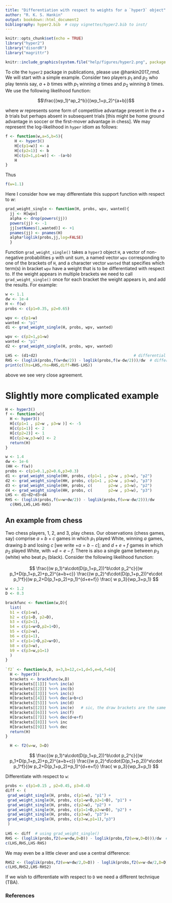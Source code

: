```yaml
---
title: "Differentiation with respect to weights for a `hyper3` object"
author: "R. K. S. Hankin"
output: bookdown::html_document2
bibliography: hyper2.bib  # copy vignettes/hyper2.bib to inst/
---
```



```r
knitr::opts_chunk$set(echo = TRUE)
library("hyper2")
library("disordR")
library("magrittr")
```

```r
knitr::include_graphics(system.file("help/figures/hyper2.png", package = "hyper2"))
```

To cite the `hyper2` package in publications, please use @hankin2017_rmd.
We will start with a simple example.  Consider two players $p_1$ and
$p_2$ who play tennis say, $a+b$ times with $p_1$ winning $a$ times
and $p_2$ winning $b$ times.  We use the following likelihood function:

$$\frac{(wp_1)^ap_2^b}{(wp_1+p_2)^{a+b}}$$

where $w$ represents some form of competitive advantage present in the
$a+b$ trials but perhaps absent in subsequent trials [this might be
home ground advantage in soccer or the first-mover advantage in
chess].  We may represent the log-likelihood in `hyper` idiom as
follows:

```r
f <- function(w,a=5,b=5){
    H <- hyper3()
    H[c(p1=w)] <- a
    H[c(p2=1)] <- b
    H[c(p2=1,p1=w)] <- -(a+b)
    H
}
```

Thus

```r
f(w=1.1)
```

Here I consider how we may differentiate this support function with
respect to $w$:

```r
grad_weight_single <- function(H, probs, wpv, wanted){
  jj <- H[wpv]
  alpha <- drop(powers(jj))
  powers(jj) <- -1
  jj[setNames(1,wanted)] <- +1
  pnames(jj) <- pnames(H)
  alpha*loglik(probs,jj,log=FALSE)
  }
```
  
Function `grad_weight_single()` takes a `hyper3` object `H`, a vector
of non-negative probabilities `p` with unit sum, a named vector `wpv`
corresponding to one of the brackets of `H`, and a character vector
`wanted` that specifies which term(s) in bracket `wpv` have a weight
that is to be differentiated with respect to.  If the weight appears
in multiple brackets we need to call `grad_weight_single()` once for
each bracket the weight appears in, and add the results.  For example:

```r
w <- 1.1
dw <- 1e-4
H <- f(w)
probs <- c(p1=0.35, p2=0.65)

wpv <- c(p1=w)
wanted <- "p1"
d1 <- grad_weight_single(H, probs, wpv, wanted)

wpv <- c(p2=1,p1=w)
wanted <- "p1"
d2 <- grad_weight_single(H, probs, wpv, wanted)

LHS <- (d1+d2)                                          # differential from grad_weight_single()
RHS <- (loglik(probs,f(w+dw/2)) - loglik(probs,f(w-dw/2)))/dw  # differential via numerics
print(c(lhs=LHS,rhs=RHS,diff=RHS-LHS))
```

above we see very close agreement.

# Slightly more complicated example

```r
H <- hyper3()
f <- function(w){
  H <- hyper3()
  H[c(p1=1 , p2=w , p3=w )] <- -5
  H[c(p1=1)] <- 2
  H[c(p2=2)] <- 1
  H[c(p2=w,p3=w)] <- 2
  return(H)
}

w <- 1.4
dw <- 1e-6
(HH <- f(w))
probs <- c(p1=0.1,p2=0.6,p3=0.3)
d1 <- grad_weight_single(HH, probs, c(p1=1 , p2=w , p3=w), "p2")
d2 <- grad_weight_single(HH, probs, c(p1=1 , p2=w , p3=w), "p3")
d3 <- grad_weight_single(HH, probs, c(       p2=w , p3=w), "p2")
d4 <- grad_weight_single(HH, probs, c(       p2=w , p3=w), "p3")
LHS <- d1+d2+d3+d4
RHS <- (loglik(probs,f(w=w+dw/2)) - loglik(probs,f(w=w-dw/2)))/dw
  c(RHS,LHS,LHS-RHS)
```
  
## An example from chess

Two chess players, 1, 2, and 3, play chess.  Our observations (chess
games, say) comprise $a+b+c$ games in which $p_1$ played White,
winning $a$ games, drawing $b$ and losing $c$ [we write $+a=b-c$]; and
$d+e+f$ games in which $p_2$ played White, with $+d=e-f$.  There is
also a single game between $p_3$ (white) who beat $p_1$ (black).
Consider the following likelihood function:

$$
\frac{(w p_1)^a\cdot(D(p_1+p_2))^b\cdot p_2^c}{(w p_1+D(p_1+p_2)+p_2)^{a+b+c}}
\frac{(w p_2)^d\cdot(D(p_1+p_2))^e\cdot p_1^f}{(w p_2+D(p_1+p_2)+p_1)^{d+e+f}}
\frac{ w p_3}{wp_3+p_1}
$$

```r
w <- 1.2
D <- 0.3

brackfunc <- function(w,D){
  list(
  b1 = c(p1=w),
  b2 = c(p1=D, p2=D),	
  b3 = c(p2=1),
  b4 = c(p1=w+D,p2=1+D),
  b5 = c(p2=w),
  b6 = c(p1=1),
  b7 = c(p1=1+D,p2=w+D),
  b8 = c(p3=w),
  b9 = c(p3=w,p1=1)
  )
}
  
`f2` <- function(w,D, a=3,b=12,c=1,d=5,e=6,f=6){
  H <- hyper3()	      
  brackets <- brackfunc(w,D)
  H[brackets[[1]]] %<>% inc(a)	
  H[brackets[[2]]] %<>% inc(b)	
  H[brackets[[3]]] %<>% inc(c)	
  H[brackets[[4]]] %<>% dec(a+b+c)
  H[brackets[[5]]] %<>% inc(d)	
  H[brackets[[2]]] %<>% inc(e)	 # sic, the draw brackets are the same
  H[brackets[[6]]] %<>% inc(f)	
  H[brackets[[7]]] %<>% dec(d+e+f)
  H[brackets[[8]]] %<>% inc
  H[brackets[[9]]] %<>% dec
  return(H)
}

  H <- f2(w=w, D=D)

```

$$
\frac{(w p_1)^a\cdot(D(p_1+p_2))^b\cdot p_2^c}{(w p_1+D(p_1+p_2)+p_2)^{a+b+c}}
\frac{(w p_2)^d\cdot(D(p_1+p_2))^e\cdot p_1^f}{(w p_2+D(p_1+p_2)+p_1)^{d+e+f}}
\frac{ w p_3}{wp_3+p_1}
$$

Differentiate with respect to `w`:

```r
probs <- c(p1=0.15 , p2=0.45, p3=0.4)
diff <- (
 grad_weight_single(H, probs, c(p1=w), "p1") +
 grad_weight_single(H, probs, c(p1=w+D,p2=1+D), "p1") +
 grad_weight_single(H, probs, c(p2=w), "p2") +
 grad_weight_single(H, probs, c(p1=1+D,p2=w+D), "p2") +
 grad_weight_single(H, probs, c(p3=w), "p3")+
 grad_weight_single(H, probs, c(p3=w,p1=1),"p3")
 )
 
LHS <- diff  # using grad_weight_single()
RHS <- (loglik(probs,f2(w=w+dw,D=D)) - loglik(probs,f2(w=w,D=D)))/dw  # differential via numerics
c(LHS,RHS,LHS-RHS)
```

We may even be a little clever and use a central difference:

```r
RHS2 <- (loglik(probs,f2(w=w+dw/2,D=D)) - loglik(probs,f2(w=w-dw/2,D=D)))/dw  # differential via numerics
c(LHS,RHS2,LHS-RHS2)
```


If we wish to differentiate with respect to `D` we need a different technique (TBA).


### References {-}
